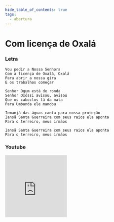 ```yaml
---
hide_table_of_contents: true
tags:
  - abertura
---
```


# Com licença de Oxalá

### Letra

```text
Vou pedir a Nossa Senhora
Com a licença de Oxalá, Oxalá
Para abrir a nossa gira
E os trabalhos começar

Senhor Ogum está de ronda
Senhor Oxóssi avisou, avisou
Que os caboclos lá da mata
Para Umbanda ele mandou

Iemanjá das águas canta para nossa proteção
Iansã Santa Guerreira com seus raios ela aponta
Para o terreiro, meus irmãos

Iansã Santa Guerreira com seus raios ela aponta
Para o terreiro, meus irmãos
```

### Youtube

<iframe
  width="200"
  height="200"
  src="https://www.youtube.com/embed/FYdY7pauUIE"
  title="YouTube video player"
  frameborder="0"
  allow="accelerometer; autoplay; clipboard-write; encrypted-media; gyroscope; picture-in-picture; web-share"
  referrerpolicy="strict-origin-when-cross-origin"
  allowfullscreen
></iframe>
